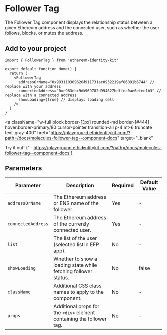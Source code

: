 
# Follower Tag

The Follower Tag component displays the relationship status between a given Ethereum address and the connected user, such as whether the user follows, blocks, or mutes the address.

## Add to your project

```tsx copy
import { FollowerTag } from 'ethereum-identity-kit'

export default function Home() {
  return (
    <FollowerTag
      addressOrName="0x983110309620d911731ac0932219af06091b6744" // replace with your address
      connectedAddress="0xc983ebc9db969782d994627bdffec0ae6efee1b3" // replace with a connected address
      showLoading={true} // displays loading cell
    />
  )
}
```

<a
  className="w-full block border-[3px] rounded-md border-[#444] hover:border-primary/80 cursor-pointer transition-all p-4 mt-6 truncate text-gray-400"
  href="https://playground.ethidentitykit.com/?path=/docs/molecules-follower-tag--component-docs"
  target="_blank"
>
  <span className="text-primary">Try it out!</span>
  <span className="text-gray-400">
    {' - https://playground.ethidentitykit.com/?path=/docs/molecules-follower-tag--component-docs'}
  </span>
</a>

<div className="w-full bg-[#222] border-[3px] rounded-md border-[#444] p-8 mt-8 flex flex-col gap-6 justify-center items-center">
  <FollowerTag
    addressOrName="0x983110309620d911731ac0932219af06091b6744"
    connectedAddress="0xc983ebc9db969782d994627bdffec0ae6efee1b3"
    showLoading={true}
  />
</div>

## Parameters

| Parameter          | Description                                                           | Required | Default Value |
| ------------------ | --------------------------------------------------------------------- | -------- | ------------- |
| `addressOrName`    | The Ethereum address or ENS name of the follower.                     | Yes      | -             |
| `connectedAddress` | The Ethereum address of the currently connected user.                 | Yes      | -             |
| `list`             | The list of the user (selected list in EFP app).                      | No       | -             |
| `showLoading`      | Whether to show a loading state while fetching follower status.       | No       | false         |
| `className`        | Additional CSS class names to apply to the component.                 | No       | -             |
| `props`            | Additional props for the `<div>` element containing the follower tag. | No       | -             |
